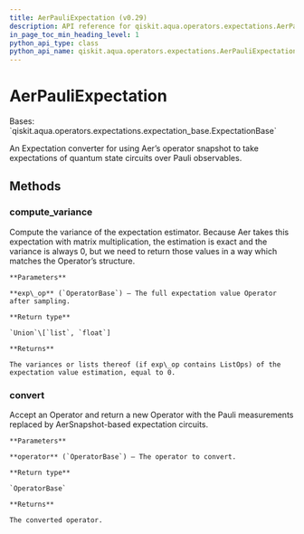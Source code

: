 ```yaml
---
title: AerPauliExpectation (v0.29)
description: API reference for qiskit.aqua.operators.expectations.AerPauliExpectation in qiskit v0.29
in_page_toc_min_heading_level: 1
python_api_type: class
python_api_name: qiskit.aqua.operators.expectations.AerPauliExpectation
---
```


# AerPauliExpectation

<Class id="qiskit.aqua.operators.expectations.AerPauliExpectation" isDedicatedPage={true} github="https://github.com/qiskit-community/qiskit-aqua/tree/stable/0.9/qiskit/aqua/operators/expectations/aer_pauli_expectation.py" signature="AerPauliExpectation" modifiers="class">
  Bases: `qiskit.aqua.operators.expectations.expectation_base.ExpectationBase`

  An Expectation converter for using Aer’s operator snapshot to take expectations of quantum state circuits over Pauli observables.

  ## Methods

  <span id="qiskit-aqua-operators-expectations-aerpauliexpectation-compute-variance" />

  ### compute\_variance

  <Function id="qiskit.aqua.operators.expectations.AerPauliExpectation.compute_variance" signature="AerPauliExpectation.compute_variance(exp_op)">
    Compute the variance of the expectation estimator. Because Aer takes this expectation with matrix multiplication, the estimation is exact and the variance is always 0, but we need to return those values in a way which matches the Operator’s structure.

    **Parameters**

    **exp\_op** (`OperatorBase`) – The full expectation value Operator after sampling.

    **Return type**

    `Union`\[`list`, `float`]

    **Returns**

    The variances or lists thereof (if exp\_op contains ListOps) of the expectation value estimation, equal to 0.
  </Function>

  <span id="qiskit-aqua-operators-expectations-aerpauliexpectation-convert" />

  ### convert

  <Function id="qiskit.aqua.operators.expectations.AerPauliExpectation.convert" signature="AerPauliExpectation.convert(operator)">
    Accept an Operator and return a new Operator with the Pauli measurements replaced by AerSnapshot-based expectation circuits.

    **Parameters**

    **operator** (`OperatorBase`) – The operator to convert.

    **Return type**

    `OperatorBase`

    **Returns**

    The converted operator.
  </Function>
</Class>

